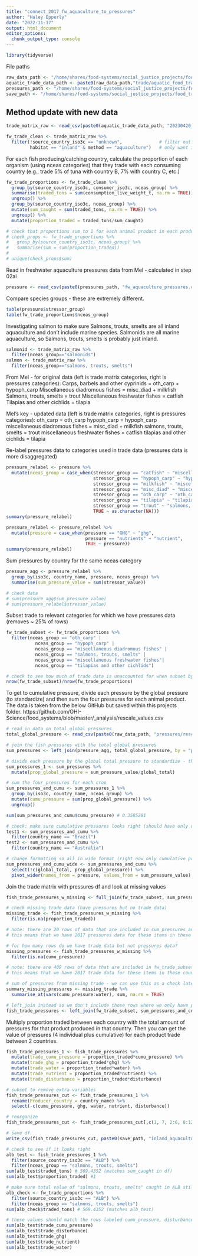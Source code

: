 ```yaml
---
title: "connect_2017_fw_aquaculture_to_pressures"
author: "Haley Epperly"
date: "2022-11-17"
output: html_document
editor_options: 
  chunk_output_type: console
---
```


```r
library(tidyverse)
```

File paths
```r
raw_data_path <- "/home/shares/food-systems/social_justice_projects/food_trade_pressures/raw_data/"
aquatic_trade_data_path <- paste0(raw_data_path,"trade/aquatic_food_trade/")
pressures_path <- "/home/shares/food-systems/social_justice_projects/food_trade_pressures/output_data/02ai_fw_aquaculture_pressures/"
save_path <- "/home/shares/food-systems/social_justice_projects/food_trade_pressures/output_data/02aii_connect_2017_fw_aquaculture_to_pressures/"
```

## Method update with new data
```r
trade_matrix_raw <- read_csv(paste0(aquatic_trade_data_path, "20230420_nceas_consumption.csv")) # read in the updated data

fw_trade_clean <- trade_matrix_raw %>% 
  filter(!source_country_iso3c == "unknown",              # filter out data with unknown source country
         habitat == "inland" & method == "aquaculture")   # only want inland aquaculture to accurately allocate freshwater (inland) aquaculture pressures
```

For each fish producing/catching country, calculate the proportion of each organism (using nceas categories) that they trade with each consuming country (e.g., trade 5% of tuna with country B, 7% with country C, etc.)
```r
fw_trade_proportions <- fw_trade_clean %>% 
  group_by(source_country_iso3c, consumer_iso3c, nceas_group) %>% 
  summarise(traded_tons = sum(consumption_live_weight_t, na.rm = TRUE)) %>%     # sum the total tons of nceas_group for each consumer country from the source
  ungroup() %>%                                                                 # ungroup for further calcs
  group_by(source_country_iso3c, nceas_group) %>% 
  mutate(sum_caught = sum(traded_tons, na.rm = TRUE)) %>%                       # sum the total tons farmed by species for each source country
  ungroup() %>%                                                                 # ungroup for further calcs
  mutate(proportion_traded = traded_tons/sum_caught)                            # calculate proportions of catch from source country goes to consumer country

# check that proportions sum to 1 for each animal product in each producing country
# check_props <- fw_trade_proportions %>% 
#   group_by(source_country_iso3c, nceas_group) %>% 
#   summarise(sum = sum(proportion_traded))
# 
# unique(check_props$sum)                                                         # only 1s so the proportions are calculated correctly
```

Read in freshwater aquaculture pressures data from Mel - calculated in step 02ai

```r
pressure <- read_csv(paste0(pressures_path, "fw_aquaculture_pressures.csv"))
```


Compare species groups - these are extremely different. 
```r
table(pressure$stressor_group)
table(fw_trade_proportions$nceas_group)
```


Investigating salmon to make sure Salmons, trouts, smelts are all inland aquaculture and don't include marine species.
Salmonids are all marine aquaculture, so Salmons, trouts, smelts is probably just inland.
```r
salmonid <- trade_matrix_raw %>% 
  filter(nceas_group=="salmonids")
salmon <- trade_matrix_raw %>% 
  filter(nceas_group=="salmons, trouts, smelts")
```


From Mel - for original data (left is trade matrix categories, right is pressures categories):
Carps, barbels and other cyprinids = oth_carp + hypoph_carp
Miscellaneous diadromous fishes = misc_diad + milkfish
Salmons, trouts, smelts = trout
Miscellaneous freshwater fishes = catfish
Tilapias and other cichlids = tilapia

Mel's key - updated data (left is trade matrix categories, right is pressures categories):
oth_carp = oth_carp 
hypoph_carp = hypoph_carp
miscellaneous diadromous fishes = misc_diad + milkfish
salmons, trouts, smelts = trout
miscellaneous freshwater fishes = catfish
tilapias and other cichlids = tilapia

Re-label pressures data to categories used in trade data (pressures data is more disaggregated)
```r
pressure_relabel <- pressure %>% 
  mutate(nceas_group = case_when(stressor_group == "catfish" ~ "miscellaneous freshwater fishes",
                                 stressor_group == "hypoph_carp" ~ "hypoph_carp",
                                 stressor_group == "milkfish" ~ "miscellaneous diadromous fishes",
                                 stressor_group == "misc_diad" ~ "miscellaneous diadromous fishes",
                                 stressor_group == "oth_carp" ~ "oth_carp",
                                 stressor_group == "tilapia" ~ "tilapias and other cichlids",
                                 stressor_group == "trout" ~ "salmons, trouts, smelts",
                                 TRUE ~ as.character(NA)))
summary(pressure_relabel)

pressure_relabel <- pressure_relabel %>% 
  mutate(pressure = case_when(pressure == "GHG" ~ "ghg",
                              pressure == "nutrients" ~ "nutrient",
                              TRUE ~ pressure))
summary(pressure_relabel)
```


Sum pressures  by country for the same nceas category
```r
pressure_agg <- pressure_relabel %>% 
  group_by(iso3c, country_name, pressure, nceas_group) %>% 
  summarise(sum_pressure_value = sum(stressor_value))

# check data
# sum(pressure_agg$sum_pressure_value)
# sum(pressure_relabel$stressor_value)
```


Subset trade to relevant categories for which we have pressures data (removes ~ 25% of rows)
```r
fw_trade_subset <- fw_trade_proportions %>% 
  filter(nceas_group == "oth_carp" | 
           nceas_group == "hypoph_carp" |
           nceas_group == "miscellaneous diadromous fishes" |
           nceas_group == "salmons, trouts, smelts" |
           nceas_group == "miscellaneous freshwater fishes"|
           nceas_group == "tilapias and other cichlids")

# check to see how much of trade data is unaccounted for when subset by available pressure data
nrow(fw_trade_subset)/nrow(fw_trade_proportions)
```


To get to cumulative pressure, divide each pressure by the global pressure (to standardize) and then sum the four pressures for each animal product. The data is taken from the below GitHub but saved within this projects folder.
https://github.com/OHI-Science/food_systems/blob/master/_analysis/rescale_values.csv

```r
# read in data on total global pressures
total_global_pressure <- read_csv(paste0(raw_data_path, "pressures/rescale_values.csv"))

# join the fish pressures with the total global pressures
sum_pressures <- left_join(pressure_agg, total_global_pressure, by = "pressure")

# divide each pressure by the global total pressure to standardize - this includes total pressures from all crops and animal products
sum_pressures_1 <- sum_pressures %>% 
  mutate(prop_global_pressure = sum_pressure_value/global_total)

# sum the four pressures for each crop
sum_pressures_and_cumu <- sum_pressures_1 %>% 
  group_by(iso3c, country_name, nceas_group) %>% 
  mutate(cumu_pressure = sum(prop_global_pressure)) %>% 
  ungroup()

sum(sum_pressures_and_cumu$cumu_pressure) # 0.3585281

# check: make sure cumulative pressures looks right (should have only one cumu pressure value for each crop product in each country)
test1 <- sum_pressures_and_cumu %>% 
  filter(country_name == "Brazil")
test2 <- sum_pressures_and_cumu %>% 
  filter(country_name == "Australia")

# change formatting so all in wide format (right now only cumulative pressure is in wide format and other pressures are in long format)
sum_pressures_and_cumu_wide <- sum_pressures_and_cumu %>% 
  select(!c(global_total, prop_global_pressure)) %>% 
  pivot_wider(names_from = pressure, values_from = sum_pressure_value)
```


Join the trade matrix with pressures df and look at missing values
```r
fish_trade_pressures_w_missing <- full_join(fw_trade_subset, sum_pressures_and_cumu_wide, by = c("source_country_iso3c" = "iso3c", "nceas_group" = "nceas_group"))

# check missing trade data (have pressures but no trade data)
missing_trade <- fish_trade_pressures_w_missing %>% 
  filter(is.na(proportion_traded))

# note: there are 20 rows of data that are included in sum_pressures_and_cumu_wide, but not in fw_trade_subset
# this means that we have 2017 pressures data for these items in these countries, but they are not in Jessica's trade matrix.

# for how many rows do we have trade data but not pressures data?
missing_pressures <- fish_trade_pressures_w_missing %>% 
  filter(is.na(cumu_pressure))

# note: there are 409 rows of data that are included in fw_trade_subset, but not in sum_pressures_and_cumu_wide
# this means that we have 2017 trade data for these items in these countries, but we don't have pressures data for them

# sum of pressures from missing trade - we can use this as a check later
summary_missing_pressures <- missing_trade %>% 
  summarise_at(vars(cumu_pressure:water), sum, na.rm = TRUE)

# left_join instead so we don't include those rows where we only have pressures data, but no trade
fish_trade_pressures <- left_join(fw_trade_subset, sum_pressures_and_cumu_wide, by = c("source_country_iso3c" = "iso3c", "nceas_group" = "nceas_group"))
```


Multiply proportion traded between each country with the total amount of pressures for that product produced in that country. Then you can get the value of pressures (4 individual plus cumulative) for each product trade between 2 countries.
```r
fish_trade_pressures_1 <- fish_trade_pressures %>% 
  mutate(trade_cumu_pressure = proportion_traded*cumu_pressure) %>% 
  mutate(trade_ghg = proportion_traded*ghg) %>% 
  mutate(trade_water = proportion_traded*water) %>% 
  mutate(trade_nutrient = proportion_traded*nutrient) %>% 
  mutate(trade_disturbance = proportion_traded*disturbance)

# subset to remove extra variables
fish_trade_pressures_cut <- fish_trade_pressures_1 %>% 
  rename(Producer_country = country_name) %>% 
  select(-c(cumu_pressure, ghg, water, nutrient, disturbance))

# reorganize
fish_trade_pressures_cut <- fish_trade_pressures_cut[,c(1, 7, 2:6, 8:12)]

# save df
write_csv(fish_trade_pressures_cut, paste0(save_path, "inland_aquaculture_products_trade_matrix_w_pressures.csv"))
```


```r
# check to see if it looks right
alb_test <- fish_trade_pressures_1 %>% 
  filter(source_country_iso3c == "ALB") %>% 
  filter(nceas_group == "salmons, trouts, smelts")
sum(alb_test$traded_tons) # 569.4352 (matches sum_caught in df)
sum(alb_test$proportion_traded) #1

# make sure total value of "salmons, trouts, smelts" caught in ALB still matches original data
alb_check <- fw_trade_proportions %>% 
  filter(source_country_iso3c == "ALB") %>% 
  filter(nceas_group == "salmons, trouts, smelts")
sum(alb_check$traded_tons) # 569.4352 (matches alb_test)

# these values should match the rows labeled cumu_pressure, disturbance, ghg, nutrient, and water in alb_test
sum(alb_test$trade_cumu_pressure)
sum(alb_test$trade_disturbance)
sum(alb_test$trade_ghg)
sum(alb_test$trade_nutrient)
sum(alb_test$trade_water)
```



